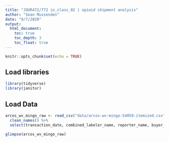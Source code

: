 ```yaml
---
title: "JOUR472/772 in_class_02 | opioid shipment analysis"
author: "Sean Mussenden"
date: "9/7/2020"
output: 
  html_document:
    toc: true
    toc_depth: 3
    toc_float: true
---
```


```r
knitr::opts_chunk$set(echo = TRUE)
```

## Load libraries

```r
library(tidyverse)
library(janitor)
```

## Load Data

```r

arcos_wv_mingo_raw <- read_csv("data/arcos-wv-mingo-54059-itemized.csv") %>%
  clean_names() %>%
  select(transaction_date, combined_labeler_name, reporter_name, buyer_dea_no, buyer_name, buyer_city, buyer_state, drug_name, dosage_unit)

```
```r
glimpse(arcos_wv_mingo_raw)

```



